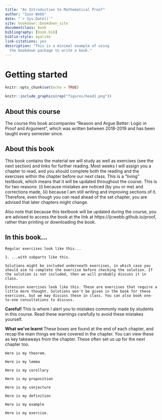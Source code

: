 ```yaml
---
title: "An Introduction to Mathematical Proof"
author: "Iain Webb"
date: "`r Sys.Date()`"
site: bookdown::bookdown_site
documentclass: book
bibliography: [book.bib]
biblio-style: apalike
link-citations: yes
description: "This is a minimal example of using
  the bookdown package to write a book."
---
```

# Getting started

```r
knitr::opts_chunk$set(echo = TRUE)
```

```r
knitr::include_graphics(rep("figures/head1.png"))
```

## About this course

The course this book accompanies "Reason and Argue Better: Logic in Proof and Argument", which was written between 2018-2019 and has been taught every semester since.

## About this book

This book contains the material we will study as well as exercises (see the next section) and links for further reading. Most weeks I will assign you a chapter to read, and you should complete both the reading and the exercises within the chapter before our next class. This is a "living" textbook, which means that it will be updated throughout the course. This is for two reasons: (i) because mistakes are noticed (by you or me) and corrections made, (ii) because I am still writing and improving sections of it. Therefore, even though you *can* read ahead of the set chapter, you are advised that later chapters might change.

Also note that because this textbook will be updated during the course, you are advised to access the book at the link at https://ijcwebb.github.io/proof, rather than printing or downloading the book.

## In this book...

<div class="alert alert-info" role="alert">
```exercise
Regular exercises look like this...
  
1. ...with subparts like this.
```  
</div>

```solution
Solutions might be included underneath exercises, in which case you should aim to complete the exercise before checking the solution. If the solution is not included, then we will probably discuss it in class.

```

<div class="alert alert-danger" role="alert">
```exercise
Extension exercises look like this. These are exercises that require a little more thought. Solutions won't be given in the book for these exercises, but we may discuss these in class. You can also book one-to-one consultations to discuss.
```
</div>

<div class="alert alert-warning" role="alert">
<strong>Careful!
</strong> This is where I alert you to mistakes commonly made by students in this course. Read these warnings carefully to avoid these mistakes yourself.
</div>


<div class="alert alert-success" role="alert">
<strong>What we've learnt </strong> 
These boxes are found at the end of each chapter, and recap the main things we have covered in the chapter. You can view these as key takeaways from the chapter. These often set us up for the next chapter too. 
</div>


\begin{equation} 
  f\left(k\right) = \binom{n}{k} p^k\left(1-p\right)^{n-k}
  (\#eq:binom)
\end{equation}

\begin{equation} 
  f\left(k\right) = \binom{n}{k} p^k\left(1-p\right)^{n-k}
\end{equation}

\begin{align}
a_1& =b_1+c_1\\
a_2& =b_2+c_2-d_2+e_2\\
\mathbb R
\end{align}

\begin{equation}
y = mx+b
\end{equation}

\begin{exercise} 
  \item One
\end{exercise}

```theorem
Here is my theorem.
```

```lemma
Here is my lemma
```

```corollary
Here is my corollary
```

```proposition
Here is my proposition
```

```conjecture
Here is my conjecture
```

```definition
Here is my definition
```

```example
Here is my example
```

```exercise
Here is my exercise.
```